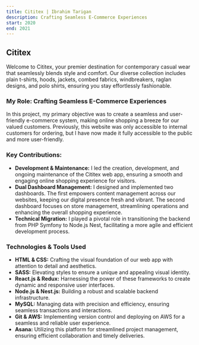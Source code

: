 ```yaml
---
title: Cititex | Ibrahim Tarigan
description: Crafting Seamless E-Commerce Experiences
start: 2020
end: 2021
---
```


## Cititex

Welcome to Cititex, your premier destination for contemporary casual wear that seamlessly blends style and comfort. Our diverse collection includes plain t-shirts, hoods, jackets, combed fabrics, windbreakers, raglan designs, and polo shirts, ensuring you stay effortlessly fashionable.

### My Role: Crafting Seamless E-Commerce Experiences

In this project, my primary objective was to create a seamless and user-friendly e-commerce system, making online shopping a breeze for our valued customers. Previously, this website was only accessible to internal customers for ordering, but I have now made it fully accessible to the public and more user-friendly.

### Key Contributions:

- **Development & Maintenance:** I led the creation, development, and ongoing maintenance of the Cititex web app, ensuring a smooth and engaging online shopping experience for visitors.
- **Dual Dashboard Management:** I designed and implemented two dashboards. The first empowers content management across our websites, keeping our digital presence fresh and vibrant. The second dashboard focuses on store management, streamlining operations and enhancing the overall shopping experience.
- **Technical Migration:** I played a pivotal role in transitioning the backend from PHP Symfony to Node.js Nest, facilitating a more agile and efficient development process.

### Technologies & Tools Used

- **HTML & CSS:** Crafting the visual foundation of our web app with attention to detail and aesthetics.
- **SASS:** Elevating styles to ensure a unique and appealing visual identity.
- **React.js & Redux:** Harnessing the power of these frameworks to create dynamic and responsive user interfaces.
- **Node.js & Nest.js:** Building a robust and scalable backend infrastructure.
- **MySQL:** Managing data with precision and efficiency, ensuring seamless transactions and interactions.
- **Git & AWS:** Implementing version control and deploying on AWS for a seamless and reliable user experience.
- **Asana:** Utilizing this platform for streamlined project management, ensuring efficient collaboration and timely deliveries.
